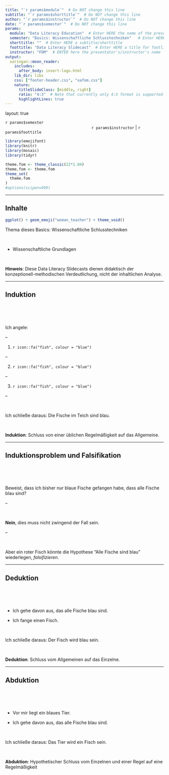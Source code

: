 ```yaml
---
title: "`r params$module`"  # Do NOT change this line
subtitle: "`r params$shorttitle`"  # Do NOT change this line
author: "`r params$instructor`"  # Do NOT change this line
date: "`r params$semester`"  # Do NOT change this line
params:
  module: "Data Literacy Education"  # Enter HERE the name of the presentation/course/module
  semester: "Basics: Wissenschaftliche Schlusstechniken"   # Enter HERE the date/semester/term
  shorttitle: ""  # Enter HERE a subtitle/shorttitle
  foottitle: "Data Literacy Slidecast"  # Enter HERE a title for footline
  instructor: "FOM"  # ENTER here the presentator's/instructor's name
output:
  xaringan::moon_reader:
    includes:
      after_body: insert-logo.html
    lib_dir: libs
    css: ["footer-header.css", "xafom.css"]
    nature:
      titleSlideClass: [middle, right]
      ratio: "4:3"  # Note that currently only 4:3 format is supported
      highlightLines: true
---
```



layout: true
  
<div class="my-header"></div>

<!-- the following lines define the header and the footer line: -->
<div class="my-footer"><span>`r params$semester`    
&emsp;&emsp;&emsp;&emsp;&emsp;&emsp;
&emsp;&emsp;&emsp;&emsp;&emsp;&emsp;&emsp;&emsp;&emsp;&emsp;&emsp;&emsp;&emsp;
`r params$instructor` | `r params$foottitle` </span></div> 

<div class="footer-line"></div>



```r
library(emojifont)
library(knitr)
library(mosaic)
library(tidyr)

theme.fom <- theme_classic(22*1.04)
theme.fom <- theme.fom
theme_set(
  theme.fom  
)
#options(scipen=999)


```

---

## Inhalte

```r
ggplot() + geom_emoji("woman_teacher") + theme_void()
```


Thema dieses Basics: Wissenschaftliche Schlusstechniken

<br>


- Wissenschaftliche Grundlagen


<br>

**Hinweis**: Diese Data Literacy Slidecasts dienen didaktisch der konzeptionell-methodischen Verdeutlichung, nicht der inhaltlichen Analyse.

---

## Induktion

<br> 
<br>
<br>

Ich angele:

--

1. `r icon::fa("fish", colour = "blue")`

--

2. `r icon::fa("fish", colour = "blue")`

--

3. `r icon::fa("fish", colour = "blue")`

--

<br>

Ich schließe daraus: Die Fische im Teich sind blau. 

<br>

**Induktion**:  Schluss von einer üblichen Regelmäßigkeit auf das Allgemeine.

---

## Induktionsproblem und Falsifikation

<br> 
<br>
<br>

Beweist, dass ich bisher nur blaue Fische gefangen habe, dass alle Fische blau sind?

--

<br>

**Nein**, dies muss nicht zwingend der Fall sein.

--

<br>

Aber ein roter Fisch könnte die Hypothese "Alle Fische sind blau" wiederlegen, *falsifizieren*.

---

## Deduktion

<br> 
<br>
<br>

- Ich gehe davon aus, das alle Fische blau sind.

- Ich fange einen Fisch.

<br>

Ich schließe daraus: Der Fisch wird blau sein.

<br>

**Deduktion**: Schluss vom Allgemeinen auf das Einzelne.


---

## Abduktion

<br> 
<br>
<br>


- Vor mir liegt ein blaues Tier.

- Ich gehe davon aus, das alle Fische blau sind.

<br>

Ich schließe daraus: Das Tier wird ein Fisch sein.

<br>

**Abduktion**: Hypothetischer Schluss vom Einzelnen und einer Regel auf eine Regelmäßigkeit

